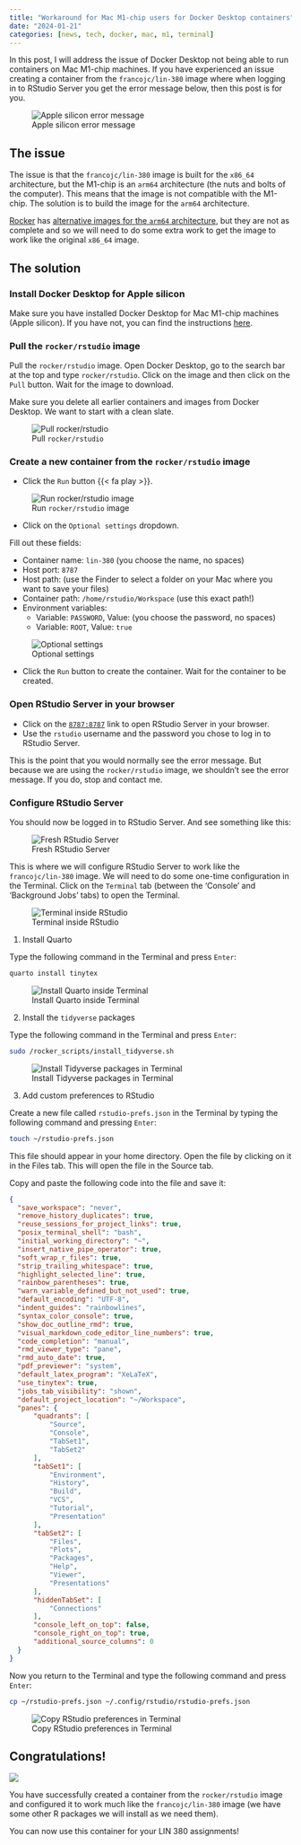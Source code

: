 ```yaml
---
title: "Workaround for Mac M1-chip users for Docker Desktop containers"
date: "2024-01-21"
categories: [news, tech, docker, mac, m1, terminal]
---
```


In this post, I will address the issue of Docker Desktop not being able to run containers on Mac M1-chip machines. If you have experienced an issue creating a container from the `francojc/lin-380` image where when logging in to RStudio Server you get the error message below, then this post is for you.

![Apple silicon error message](apple-silicon-error.png)


## The issue

The issue is that the `francojc/lin-380` image is built for the `x86_64` architecture, but the M1-chip is an `arm64` architecture (the nuts and bolts of the computer). This means that the image is not compatible with the M1-chip. The solution is to build the image for the `arm64` architecture.

[Rocker](https://rocker-project.org/) has [alternative images for the `arm64` architecture](https://hub.docker.com/search?q=rocker%2F&operating_system=linux&architecture=arm64), but they are not as complete and so we will need to do some extra work to get the image to work like the original `x86_64` image.

## The solution

### Install Docker Desktop for Apple silicon

Make sure you have installed Docker Desktop for Mac M1-chip machines (Apple silicon). If you have not, you can find the instructions [here](https://docs.docker.com/desktop/install/mac-install/).

### Pull the `rocker/rstudio` image

Pull the `rocker/rstudio` image. Open Docker Desktop, go to the search bar at the top and type `rocker/rstudio`. Click on the image and then click on the `Pull` button. Wait for the image to download.

::: {.aside}
Make sure you delete all earlier containers and images from Docker Desktop. We want to start with a clean slate.
:::

![Pull `rocker/rstudio`](docker-pull-rstudio.png)


### Create a new container from the `rocker/rstudio` image

- Click the `Run` button {{< fa play >}}.

![Run `rocker/rstudio` image](docker-run-image.png)

- Click on the `Optional settings` dropdown.

Fill out these fields:

- Container name: `lin-380` (you choose the name, no spaces)
- Host port: `8787`
- Host path: (use the Finder to select a folder on your Mac where you want to save your files)
- Container path: `/home/rstudio/Workspace` (use this exact path!)
- Environment variables:
  - Variable: `PASSWORD`, Value: (you choose the password, no spaces)
  - Variable: `ROOT`, Value: `true`

![Optional settings](docker-run-settings.png)


- Click the `Run` button to create the container. Wait for the container to be created.

### Open RStudio Server in your browser

- Click on the [`8787:8787`](http://localhost:8787/) link to open RStudio Server in your browser.
- Use the `rstudio` username and the password you chose to log in to RStudio Server.

::: {.aside}
This is the point that you would normally see the error message. But because we are using the `rocker/rstudio` image, we shouldn't see the error message. If you do, stop and contact me.
:::

### Configure RStudio Server

You should now be logged in to RStudio Server. And see something like this:

![Fresh RStudio Server](rstudio-server-start.png)

This is where we will configure RStudio Server to work like the `francojc/lin-380` image. We will need to do some one-time configuration in the Terminal. Click on the `Terminal` tab (between the 'Console' and 'Background Jobs' tabs) to open the Terminal.

![Terminal inside RStudio](rstudio-terminal.png)


1. Install Quarto

Type the following command in the Terminal and press `Enter`:

```bash
quarto install tinytex
```

![Install Quarto inside Terminal](terminal-install-quarto.gif)


2. Install the `tidyverse` packages

Type the following command in the Terminal and press `Enter`:

```bash
sudo /rocker_scripts/install_tidyverse.sh
```

![Install Tidyverse packages in Terminal](terminal-install-tidyverse.gif)

3. Add custom preferences to RStudio

Create a new file called `rstudio-prefs.json` in the Terminal by typing the following command and pressing `Enter`:

```bash
touch ~/rstudio-prefs.json
```

This file should appear in your home directory. Open the file by clicking on it in the Files tab. This will open the file in the Source tab.

Copy and paste the following code into the file and save it:

```json
{
  "save_workspace": "never",
  "remove_history_duplicates": true,
  "reuse_sessions_for_project_links": true,
  "posix_terminal_shell": "bash",
  "initial_working_directory": "~",
  "insert_native_pipe_operator": true,
  "soft_wrap_r_files": true,
  "strip_trailing_whitespace": true,
  "highlight_selected_line": true,
  "rainbow_parentheses": true,
  "warn_variable_defined_but_not_used": true,
  "default_encoding": "UTF-8",
  "indent_guides": "rainbowlines",
  "syntax_color_console": true,
  "show_doc_outline_rmd": true,
  "visual_markdown_code_editor_line_numbers": true,
  "code_completion": "manual",
  "rmd_viewer_type": "pane",
  "rmd_auto_date": true,
  "pdf_previewer": "system",
  "default_latex_program": "XeLaTeX",
  "use_tinytex": true,
  "jobs_tab_visibility": "shown",
  "default_project_location": "~/Workspace",
  "panes": {
      "quadrants": [
          "Source",
          "Console",
          "TabSet1",
          "TabSet2"
      ],
      "tabSet1": [
          "Environment",
          "History",
          "Build",
          "VCS",
          "Tutorial",
          "Presentation"
      ],
      "tabSet2": [
          "Files",
          "Plots",
          "Packages",
          "Help",
          "Viewer",
          "Presentations"
      ],
      "hiddenTabSet": [
          "Connections"
      ],
      "console_left_on_top": false,
      "console_right_on_top": true,
      "additional_source_columns": 0
  }
}
```

Now you return to the Terminal and type the following command and press `Enter`:

```bash
cp ~/rstudio-prefs.json ~/.config/rstudio/rstudio-prefs.json
```

![Copy RStudio preferences in Terminal](terminal-copy-rstudio-prefs.gif)

## Congratulations!

![](https://media.giphy.com/media/G96zgIcQn1L2xpmdxi/giphy.gif)

You have successfully created a container from the `rocker/rstudio` image and configured it to work much like the `francojc/lin-380` image (we have some other R packages we will install as we need them).

You can now use this container for your LIN 380 assignments!
